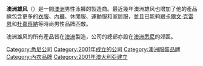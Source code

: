 {{Unreferenced |time=2009-06-26T05:51:41+00:00 }}
{{Infobox Company
| company_name = aussieBum - International
| company_logo = 
| company_type = 私人
| foundation = 2001 <!-- this parameter modifies "Founded" -->
| founder = Sean Ashby, Guyon Holland
| location_city = 
| location_country = {{AUS}}
| location = [[悉尼|悉尼]]
| area_served = 全世界
| industry = [[時尚|時尚]]
| products = 男性[[泳褲|泳褲]]、[[內褲|內褲]]、[[衣服|衣服]]
| company_slogan = If you doubt yourself, wear something else
| homepage = [http://www.aussiebum.com/ aussiebum.com]
| footnotes = 
}}
'''澳洲雄风'''（{{lang|en|'''AussieBum'''}}）是一間[[澳洲|澳洲]]男性泳褲的製造商。最近幾年澳洲雄风也增加了他的產品線包含更多的[[衣服|衣服]]、[[內褲|內褲]]、休閒服、運動服和家居服，並且已能夠跟[[卡爾文·克雷恩|卡爾文·克雷恩]]和[[杜嘉班納|杜嘉班納]]等時尚男性品牌匹敵。

澳洲雄风的所有產品皆在[[澳洲|澳洲]]製造，公司的總部亦設在[[澳洲|澳洲]][[悉尼|悉尼]]的郊區。

{{男性內衣}}

[[Category:悉尼公司|Category:悉尼公司]]
[[Category:2001年成立的公司|Category:2001年成立的公司]]
[[Category:澳洲服裝品牌|Category:澳洲服裝品牌]]
[[Category:內衣品牌|Category:內衣品牌]]
[[Category:2001年澳大利亞建立|Category:2001年澳大利亞建立]]